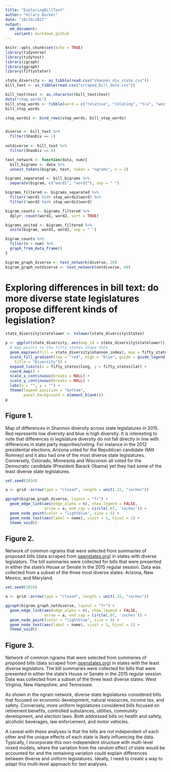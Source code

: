 ```yaml
---
title: "ExploringBillText"
author: "Hilary Barker"
date: "10/29/2017"
output:
  md_document:
    variant: markdown_github
---
```


```r
knitr::opts_chunk$set(echo = TRUE)
library(tidyverse)
library(tidytext)
library(igraph)
library(ggraph)
library(fiftystater)

state_diversity <- as_tibble(read.csv("shannon_div_state.csv"))
bill_text <- as_tibble(read.csv("scraped_bill_data.csv"))

bill_text$text <- as.character(bill_text$text) 
data("stop_words")
bill_stop_words <- tibble(word = c("relative", "relating", "tca", "west", "virginia", "tennessee", "new", "mexico", "maryland", "hampshire", "arizona"), lexicon = "Bill")
bill_stop_words

stop_words2 <- bind_rows(stop_words, bill_stop_words)


diverse <- bill_text %>% 
  filter(ShanDiv == 1)
  
notdiverse <- bill_text %>% 
  filter(ShanDiv == 0)

text_network <- function(data, num){
  bill_bigrams <- data %>% 
  unnest_tokens(bigram, text, token = "ngrams", n = 2) 

bigrams_separated <- bill_bigrams %>%
  separate(bigram, c("word1", "word2"), sep = " ")

bigrams_filtered <- bigrams_separated %>%
  filter(!word1 %in% stop_words2$word) %>%
  filter(!word2 %in% stop_words2$word)

bigram_counts <- bigrams_filtered %>% 
  dplyr::count(word1, word2, sort = TRUE)

bigrams_united <- bigrams_filtered %>%
  unite(bigram, word1, word2, sep = " ")

bigram_counts %>%
  filter(n > num) %>%
  graph_from_data_frame()
}

bigram_graph_diverse <- text_network(diverse, 20)
bigram_graph_notdiverse <- text_network(notdiverse, 40)

```

# Exploring differences in bill text: do more diverse state legislatures propose different kinds of legislation?

```r

state_diversity$statelower <- tolower(state_diversity$States)

p <- ggplot(state_diversity, aes(map_id = state_diversity$statelower)) + 
  # map points to the fifty_states shape data
  geom_map(aes(fill = state_diversity$shannon_index), map = fifty_states) + 
  scale_fill_gradient(low = "red", high = "blue", guide = guide_legend(
    title = "Diversity")) +
  expand_limits(x = fifty_states$long, y = fifty_states$lat) +
  coord_map() +
  scale_x_continuous(breaks = NULL) + 
  scale_y_continuous(breaks = NULL) +
  labs(x = "", y = "") +
  theme(legend.position = "bottom", 
        panel.background = element_blank())
p

```

## Figure 1.

Map of differences in Shannon diversity across state legislatures in 2015. Red represents low diversity and blue is high diversity. It is interesting to note that differences in legislature diversity do not fall directly in line with differences in state party majorities/voting. For instance in the 2012 presidential elections, Arizona voted for the Republican candidate (Mitt Romney) and it also had one of the most diverse state legislatures. Conversely, Colorado, Minnesota and Wisconsin all voted for the Democratic candidate (President Barack Obama) yet they had some of the least diverse state legislatures.

```r
set.seed(2016)

a <- grid::arrow(type = "closed", length = unit(.15, "inches"))

ggraph(bigram_graph_diverse, layout = "fr") +
  geom_edge_link(aes(edge_alpha = n), show.legend = FALSE,
                 arrow = a, end_cap = circle(.07, 'inches')) +
  geom_node_point(color = "lightblue", size = 5) +
  geom_node_text(aes(label = name), vjust = 1, hjust = 1) +
  theme_void()

```

## Figure 2.

Network of common ngrams that were selected from summaries of proposed bills (data scraped from [openstates.org](https://openstates.org/)) in states with diverse legislators. The bill summaries were collected for bills that were presented in either the state's House or Senate in the 2015 regular session. Data was collected from a subset of the three most diverse states: Arizona, New Mexico, and Maryland.


```r
set.seed(2016)

a <- grid::arrow(type = "closed", length = unit(.15, "inches"))

ggraph(bigram_graph_notdiverse, layout = "fr") +
  geom_edge_link(aes(edge_alpha = n), show.legend = FALSE,
                 arrow = a, end_cap = circle(.07, 'inches')) +
  geom_node_point(color = "lightblue", size = 5) +
  geom_node_text(aes(label = name), vjust = 1, hjust = 1) +
  theme_void()

```

## Figure 3.

Network of common ngrams that were selected from summaries of proposed bills (data scraped from [openstates.org](https://openstates.org/)) in states with the least diverse legislators. The bill summaries were collected for bills that were presented in either the state's House or Senate in the 2015 regular session. Data was collected from a subset of the three least diverse states: West Virginia, New Hampshire, and Tennessee.

As shown in the ngram network, diverse state legislatures considered bills that focused on economic development, natural resources, income tax, and safety. Conversely, more uniform legislatures considered bills focused on retirement benefits, controlled substances, utilities, community development, and election laws. Both addressed bills on health and safety, alcoholic beverages, law enforcement, and motor vehicles.

A caveat with these analyses is that the bills are not independent of each other and the unique effects of each state is likely influencing the data. Typically, I incorporate this non-independent structure with multi-level mixed models, where the variation from the random effect of state would be accounted for and the remaining variation could explain differences between diverse and uniform legislatures. Ideally, I need to create a way to adapt this multi-level approach for text analyses. 

